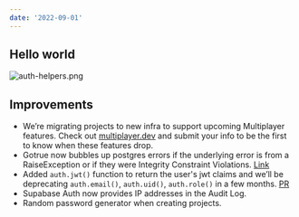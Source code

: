 ```yaml
---
date: '2022-09-01'
---
```


## Hello world

![auth-helpers.png](/images/changelog/june-2022/auth-helpers.png)

## Improvements

- We’re migrating projects to new infra to support upcoming Multiplayer features. Check out [multiplayer.dev](http://multiplayer.dev) and submit your info to be the first to know when these features drop.
- Gotrue now bubbles up postgres errors if the underlying error is from a RaiseException or if they were Integrity Constraint Violations. [Link](https://github.com/supabase/gotrue/pull/404)
- Added `auth.jwt()` function to return the user's jwt claims and we’ll be deprecating `auth.email()`, `auth.uid()`, `auth.role()` in a few months. [PR](https://github.com/supabase/gotrue/pull/484)
- Supabase Auth now provides IP addresses in the Audit Log.
- Random password generator when creating projects.
